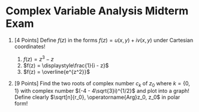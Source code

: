 
# Complex Variable Analysis Midterm Exam

1. [4 Points] Define $f(z)$ in the forms $f(z) = u(x, y) + iv(x, y)$ under Cartesian coordinates!
    1. $f(z) = z^3 - z$
    2. $f(z) = \displaystyle\frac{1}{i - z}$
    3. $f(z) = \overline{e^{z^2}}$

2. [9 Points] Find the two roots of complex number $c_k$ of $z_0$ where $k=\{0, 1\}$ with complex number $(-4 - 4\sqrt{3}i)^{1/2}$ and plot into a graph! Define clearly $\sqrt[n]{r_0}, \operatorname{Arg}z_0, z_0$ in polar form!